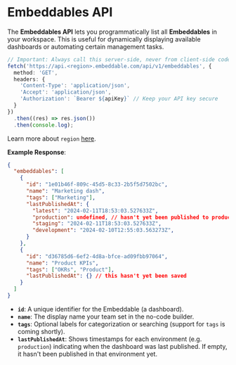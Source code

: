 # Embeddables API

The **Embeddables API** lets you programmatically list all **Embeddables** in your workspace. This is useful for dynamically displaying available dashboards or automating certain management tasks.

<Bruno/>

```ts
// Important: Always call this server-side, never from client-side code
fetch('https://api.<region>.embeddable.com/api/v1/embeddables', {
  method: 'GET',
  headers: {
    'Content-Type': 'application/json',
    'Accept': 'application/json',
    'Authorization': `Bearer ${apiKey}` // Keep your API key secure
  }
})
  .then((res) => res.json())
  .then(console.log);
```

Learn more about `region` [here](/deployment/deployment-regions).

**Example Response**:

```json
{
  "embeddables": [
    {
      "id": "1e01b46f-809c-45d5-8c33-2b5f5d7502bc",
      "name": "Marketing dash",
      "tags": ["Marketing"],
      "lastPublishedAt": {
        "latest": "2024-02-11T18:53:03.527633Z",
        "production": undefined, // hasn't yet been published to production
        "staging": "2024-02-11T18:53:03.527633Z",
        "development": "2024-02-10T12:55:03.563273Z",
      }
    },
    {
      "id": "d36785d6-6ef2-4d8a-bfce-ad09fbb97064",
      "name": "Product KPIs",
      "tags": ["OKRs", "Product"],
      "lastPublishedAt": {} // this hasn't yet been saved
    }
  ]
}
```

- **`id`**: A unique identifier for the Embeddable (a dashboard).  
- **`name`**: The display name your team set in the no-code builder.  
- **`tags`**: Optional labels for categorization or searching (support for `tags` is coming shortly).
- **`lastPublishedAt`**: Shows timestamps for each environment (e.g. `production`) indicating when the dashboard was last published. If empty, it hasn't been published in that environment yet.
